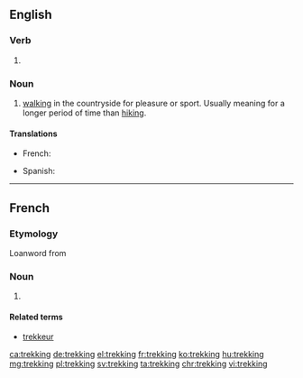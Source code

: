 ==English==

===Verb===
{{head|en}}

# {{present participle of|trek}}

===Noun===
{{en-noun|-|s}}

# [[walking]] in the countryside for pleasure or sport. Usually meaning for a longer period of time than [[hiking]].

====Translations====
{{trans-top|Walking, hiking}}
* French: {{t+|fr|trekking|m}}
{{trans-mid}}
* Spanish: {{t+|es|senderismo|m}}
{{trans-bottom}}

----

==French==

===Etymology===
Loanword from {{etyl|en|fr}}

===Noun===
{{fr-noun|m}}

# {{l|en|trekking}}

====Related terms====
* [[trekkeur]]

[[ca:trekking]]
[[de:trekking]]
[[el:trekking]]
[[fr:trekking]]
[[ko:trekking]]
[[hu:trekking]]
[[mg:trekking]]
[[pl:trekking]]
[[sv:trekking]]
[[ta:trekking]]
[[chr:trekking]]
[[vi:trekking]]